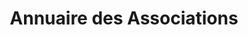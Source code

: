 ---
layout: ../../../layouts/AssoSort.astro
title: "Annuaire des Associations"
typeFilter: evenementiel
affiliationFilter: su
---
